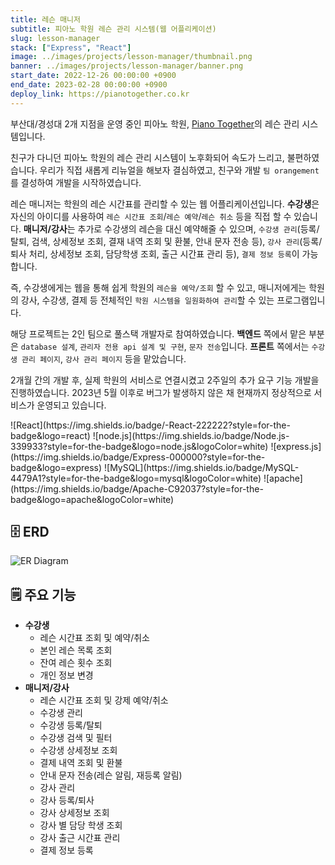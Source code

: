 ```yaml
---
title: 레슨 매니저
subtitle: 피아노 학원 레슨 관리 시스템(웹 어플리케이션)
slug: lesson-manager
stack: ["Express", "React"]
image: ../images/projects/lesson-manager/thumbnail.png
banner: ../images/projects/lesson-manager/banner.png
start_date: 2022-12-26 00:00:00 +0900
end_date: 2023-02-28 00:00:00 +0900
deploy_link: https://pianotogether.co.kr
---
```




부산대/경성대 2개 지점을 운영 중인 피아노 학원, [Piano Together](https://pianotogether.co.kr)의 레슨 관리 시스템입니다.

친구가 다니던 피아노 학원의 레슨 관리 시스템이 노후화되어 속도가 느리고, 불편하였습니다. 우리가 직접 새롭게 리뉴얼을 해보자 결심하였고, 친구와 개발 `팀 orangement`를 결성하여 개발을 시작하였습니다.

레슨 매니저는 학원의 레슨 시간표를 관리할 수 있는 웹 어플리케이션입니다. **수강생**은 자신의 아이디를 사용하여 `레슨 시간표 조회`/`레슨 예약`/`레슨 취소` 등을 직접 할 수 있습니다. **매니저/강사**는 추가로 수강생의 레슨을 대신 예약해줄 수 있으며, `수강생 관리`(등록/탈퇴, 검색, 상세정보 조회, 결재 내역 조회 및 환불, 안내 문자 전송 등), `강사 관리`(등록/퇴사 처리, 상세정보 조회, 담당학생 조회, 출근 시간표 관리 등), `결제 정보 등록`이 가능합니다.

즉, 수강생에게는 웹을 통해 쉽게 학원의 `레슨을 예약/조회` 할 수 있고, 매니저에게는 학원의 강사, 수강생, 결제 등 전체적인 `학원 시스템을 일원화하여 관리`할 수 있는 프로그램입니다.

해당 프로젝트는 2인 팀으로 풀스택 개발자로 참여하였습니다. **백엔드** 쪽에서 맡은 부분은 `database 설계`, `관리자 전용 api 설계 및 구현`, `문자 전송`입니다. **프론트** 쪽에서는 `수강생 관리 페이지`, `강사 관리 페이지` 등을 맡았습니다.

2개월 간의 개발 후, 실제 학원의 서비스로 연결시켰고 2주일의 추가 요구 기능 개발을 진행하였습니다. 2023년 5월 이후로 버그가 발생하지 않은 채 현재까지 정상적으로 서비스가 운영되고 있습니다.

<Stacks>
  ![React](https://img.shields.io/badge/-React-222222?style=for-the-badge&logo=react)
  ![node.js](https://img.shields.io/badge/Node.js-339933?style=for-the-badge&logo=node.js&logoColor=white)
  ![express.js](https://img.shields.io/badge/Express-000000?style=for-the-badge&logo=express)
  ![MySQL](https://img.shields.io/badge/MySQL-4479A1?style=for-the-badge&logo=mysql&logoColor=white)
  ![apache](https://img.shields.io/badge/Apache-C92037?style=for-the-badge&logo=apache&logoColor=white)
</Stacks>

## 🗄️️ ERD

![ER Diagram](../images/projects/lesson-manager/erd.png)


## 🗒️ 주요 기능

- **수강생**
  - 레슨 시간표 조회 및 예약/취소
  - 본인 레슨 목록 조회
  - 잔여 레슨 횟수 조회
  - 개인 정보 변경
- **매니저/강사**
  - 레슨 시간표 조회 및 강제 예약/취소
  - 수강생 관리
  - 수강생 등록/탈퇴
  - 수강생 검색 및 필터
  - 수강생 상세정보 조회
  - 결제 내역 조회 및 환불
  - 안내 문자 전송(레슨 알림, 재등록 알림)
  - 강사 관리
  - 강사 등록/퇴사
  - 강사 상세정보 조회
  - 강사 별 담당 학생 조회
  - 강사 출근 시간표 관리
  - 결제 정보 등록

<MemberContainer>
  <MemberGrid members={[
    {
      imageSrc: 'https://github.com/jagaldol.png',
      name: '안혜준',
      description: '강사/수강생 관리 담당'
    },
    {
      imageSrc: 'https://github.com/cla6shade.png',
      name: '이세형',
      description: '레슨 예약 담당'
    }
  ]} />
</MemberContainer>